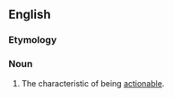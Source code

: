 ==English==

===Etymology===
{{suffix|en|actionable|ity}}

===Noun===
{{en-noun|-|actionabilities}}
# The characteristic of being [[actionable]].